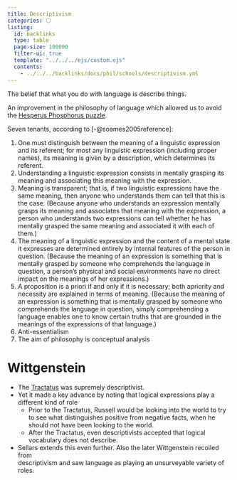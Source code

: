 ```yaml
---
title: Descriptivism
categories: ⚪
listing:
  id: backlinks
  type: table
  page-size: 100000
  filter-ui: true
  template: "../../../ejs/custom.ejs"
  contents:
    - ../../../backlinks/docs/phil/schools/descriptivism.yml
---
```


The belief that what you do with language is describe things.

An improvement in the philosophy of language which allowed us to avoid the 
[Hesperus Phosphorus puzzle]().

Seven tenants, according to [-@soames2005reference]:

1. One must distinguish between the meaning of a linguistic expression and its 
   referent; for most any linguistic expression (including proper names), its 
   meaning is given by a description, which determines its referent.
2. Understanding a linguistic expression consists in mentally grasping its
   meaning and associating this meaning with the expression.
3. Meaning is transparent; that is, if two linguistic expressions have the same 
   meaning, then anyone who understands them can tell that this is the case. 
   (Because anyone who understands an expression mentally grasps its meaning 
   and associates that meaning with the expression, a person who understands 
   two expressions can tell whether he has mentally grasped the same meaning 
   and associated it with each of them.)
4. The meaning of a linguistic expression and the content of a mental state it 
   expresses are determined entirely by internal features of the person in 
   question. (Because the meaning of an expression is something that is mentally 
   grasped by someone who comprehends the language in question, a person’s 
   physical and social environments have no direct impact on the meanings of 
   her expressions.)
5. A proposition is a priori if and only if it is necessary; both apriority and 
   necessity are explained in terms of meaning. (Because the meaning of an 
   expression is something that is mentally grasped by someone who comprehends 
   the language in question, simply comprehending a language enables one to 
   know certain truths that are grounded in the meanings of the expressions of
   that language.)
6. Anti-essentialism
7. The aim of philosophy is conceptual analysis

# Wittgenstein
- The [Tractatus](/docs/phil/people/wittgenstein/works/tractatus) 
  was supremely descriptivist.
- Yet it made a key advance by
  noting that logical expressions play a different kind of role 
    - Prior to the Tractatus, Russell would be looking into the world to try to 
      see what distinguishes positive from negative facts, when he should not have
      been looking to the world.
    - After the Tractatus, even descriptivists accepted that logical vocabulary 
      does not describe.
- Sellars extends this even further. Also the later Wittgenstein recoiled from   
  descriptivism and saw language as playing an unsurveyable variety of roles.
  
